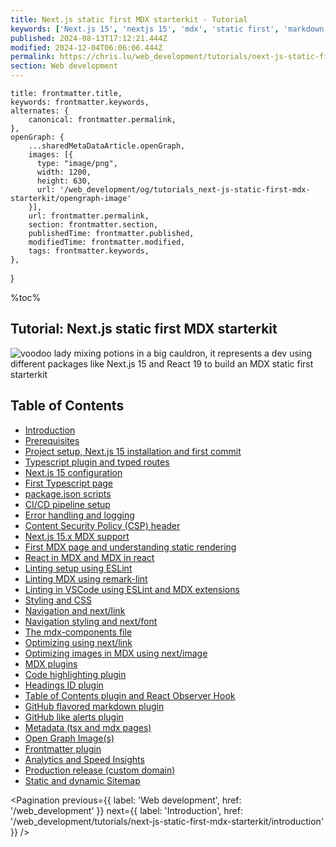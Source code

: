 ```yaml
---
title: Next.js static first MDX starterkit - Tutorial
keywords: ['Next.js 15', 'nextjs 15', 'mdx', 'static first', 'markdown', 'blog', 'starterkit', 'tutorial', 'react 19', 'react compiler', 'ssg', 'ppr']
published: 2024-08-13T17:12:21.444Z
modified: 2024-12-04T06:06:06.444Z
permalink: https://chris.lu/web_development/tutorials/next-js-static-first-mdx-starterkit
section: Web development
---
```



    title: frontmatter.title,
    keywords: frontmatter.keywords,
    alternates: {
        canonical: frontmatter.permalink,
    },
    openGraph: {
        ...sharedMetaDataArticle.openGraph,
        images: [{
          type: "image/png",
          width: 1200,
          height: 630,
          url: '/web_development/og/tutorials_next-js-static-first-mdx-starterkit/opengraph-image'
        }],
        url: frontmatter.permalink,
        section: frontmatter.section,
        publishedTime: frontmatter.published,
        modifiedTime: frontmatter.modified,
        tags: frontmatter.keywords,
    },
}

%toc%

<article>

# Tutorial: Next.js static first MDX starterkit

![voodoo lady mixing potions in a big cauldron, it represents a dev using different packages like Next.js 15 and React 19 to build an MDX static first starterkit](../../../../public/assets/images/app/web_development/tutorials/next-js-static-first-mdx-starterkit/banner.png 'voodoo lady mixing Next.js 15, React 19, Eslint 9 and MDX to create a static first starterkit potion { banner }')

## Table of Contents

* [Introduction](/web_development/tutorials/next-js-static-first-mdx-starterkit/introduction)
* [Prerequisites](/web_development/tutorials/next-js-static-first-mdx-starterkit/prerequisites)
* [Project setup, Next.js 15 installation and first commit](/web_development/tutorials/next-js-static-first-mdx-starterkit/project-setup-and-first-commit)
* [Typescript plugin and typed routes](/web_development/tutorials/next-js-static-first-mdx-starterkit/typescript-plugin-and-typed-routes)
* [Next.js 15 configuration](/web_development/tutorials/next-js-static-first-mdx-starterkit/nextjs-configuration)
* [First Typescript page](/web_development/tutorials/next-js-static-first-mdx-starterkit/first-typescript-page)
* [package.json scripts](/web_development/tutorials/next-js-static-first-mdx-starterkit/package-json-scripts)
* [CI/CD pipeline setup](/web_development/tutorials/next-js-static-first-mdx-starterkit/ci-cd-pipeline-setup)
* [Error handling and logging](/web_development/tutorials/next-js-static-first-mdx-starterkit/error-handling-and-logging)
* [Content Security Policy (CSP) header](/web_development/tutorials/next-js-static-first-mdx-starterkit/content-security-policy)
* [Next.js 15.x MDX support](/web_development/tutorials/next-js-static-first-mdx-starterkit/nextjs-mdx-setup)
* [First MDX page and understanding static rendering](/web_development/tutorials/next-js-static-first-mdx-starterkit/first-mdx-page-and-understanding-static-rendering)
* [React in MDX and MDX in react](/web_development/tutorials/next-js-static-first-mdx-starterkit/react-in-mdx-and-mdx-in-react)
* [Linting setup using ESLint](/web_development/tutorials/next-js-static-first-mdx-starterkit/linting-setup-using-eslint)
* [Linting MDX using remark-lint](/web_development/tutorials/next-js-static-first-mdx-starterkit/linting-mdx-using-remark-lint)
* [Linting in VSCode using ESLint and MDX extensions](/web_development/tutorials/next-js-static-first-mdx-starterkit/linting-using-vscode-and-extensions)
* [Styling and CSS](/web_development/tutorials/next-js-static-first-mdx-starterkit/styling-and-css)
* [Navigation and next/link](/web_development/tutorials/next-js-static-first-mdx-starterkit/navigation-and-next-link)
* [Navigation styling and next/font](/web_development/tutorials/next-js-static-first-mdx-starterkit/navigation-styling-and-next-font)
* [The mdx-components file](/web_development/tutorials/next-js-static-first-mdx-starterkit/mdx-components-file)
* [Optimizing using next/link](/web_development/tutorials/next-js-static-first-mdx-starterkit/optimizing-using-next-link)
* [Optimizing images in MDX using next/image](/web_development/tutorials/next-js-static-first-mdx-starterkit/optimizing-using-next-image)
* [MDX plugins](/web_development/tutorials/next-js-static-first-mdx-starterkit/mdx-plugins)
* [Code highlighting plugin](/web_development/tutorials/next-js-static-first-mdx-starterkit/code-highlighting-plugin)
* [Headings ID plugin](/web_development/tutorials/next-js-static-first-mdx-starterkit/headings-id-plugin)
* [Table of Contents plugin and React Observer Hook](/web_development/tutorials/next-js-static-first-mdx-starterkit/table-of-contents-plugin)
* [GitHub flavored markdown plugin](/web_development/tutorials/next-js-static-first-mdx-starterkit/github-flavored-markdown-plugin)
* [GitHub like alerts plugin](/web_development/tutorials/next-js-static-first-mdx-starterkit/github-like-alerts-plugin)
* [Metadata (tsx and mdx pages)](/web_development/tutorials/next-js-static-first-mdx-starterkit/metadata)
* [Open Graph Image(s)](/web_development/tutorials/next-js-static-first-mdx-starterkit/open_graph_images)
* [Frontmatter plugin](/web_development/tutorials/next-js-static-first-mdx-starterkit/frontmatter-plugin)
* [Analytics and Speed Insights](/web_development/tutorials/next-js-static-first-mdx-starterkit/analytics_and_speed_insights)
* [Production release (custom domain)](/web_development/tutorials/next-js-static-first-mdx-starterkit/production_release)
* [Static and dynamic Sitemap](/web_development/tutorials/next-js-static-first-mdx-starterkit/sitemap_and_search_console)

<Pagination
    previous={{ label: 'Web development', href: '/web_development' }}
    next={{ label: 'Introduction', href: '/web_development/tutorials/next-js-static-first-mdx-starterkit/introduction' }}
/>

</article>
